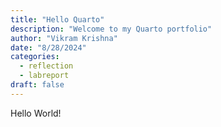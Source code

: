 ```yaml
---
title: "Hello Quarto"
description: "Welcome to my Quarto portfolio"
author: "Vikram Krishna"
date: "8/28/2024"
categories:
  - reflection
  - labreport
draft: false
---
```


Hello World!